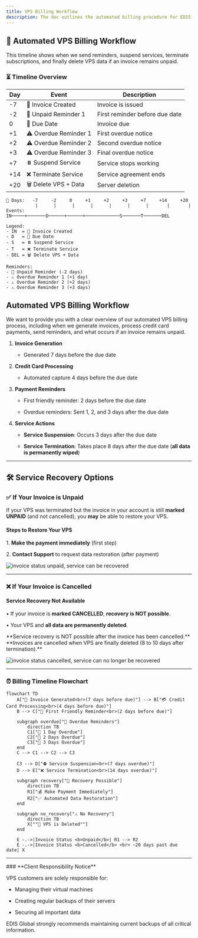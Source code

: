 ```yaml
---
title: VPS Billing Workflow
description: The doc outlines the automated billing procedure for EDIS Global VPS services, including invoice generation, credit card captures, friendly and overdue reminders, service suspension, and termination.
---
```


## 🚀 Automated VPS Billing Workflow

This timeline shows when we send reminders, suspend services, terminate subscriptions, and finally delete VPS data if an invoice remains unpaid.

### ⏳ Timeline Overview

| Day | Event                 | Description                    |
| --- | --------------------- | ------------------------------ |
| -7  | 🧾 Invoice Created    | Invoice is issued              |
| -2  | 📩 Unpaid Reminder 1  | First reminder before due date |
| 0   | 📅 Due Date           | Invoice due                    |
| +1  | ⚠️ Overdue Reminder 1 | First overdue notice           |
| +2  | ⚠️ Overdue Reminder 2 | Second overdue notice          |
| +3  | ⚠️ Overdue Reminder 3 | Final overdue notice           |
| +7  | ⏸️ Suspend Service    | Service stops working          |
| +14 | ❌ Terminate Service   | Service agreement ends         |
| +20 | 🗑️ Delete VPS + Data | Server deletion                |



```
📅 Days:   -7     -2     0     +1     +2     +3     +7     +14     +20  
           |      |      |      |      |      |      |       |       |
Events:   IN─────+───────D──────+──────+─────────────S───────T───────DEL

Legend:
- IN  = 🧾 Invoice Created
- D   = 📅 Due Date
- S   = ⏸️ Suspend Service
- T   = ❌ Terminate Service
- DEL = 🗑️ Delete VPS + Data

Reminders:
- 📩 Unpaid Reminder (-2 days)
- ⚠️ Overdue Reminder 1 (+1 day)
- ⚠️ Overdue Reminder 2 (+2 days)
- ⚠️ Overdue Reminder 3 (+3 days)
```



## Automated VPS Billing Workflow

We want to provide you with a clear overview of our automated VPS billing process, including when we generate invoices, process credit card payments, send reminders, and what occurs if an invoice remains unpaid.

1. **Invoice Generation**

   * Generated 7 days before the due date

2. **Credit Card Processing**

   * Automated capture 4 days before the due date

3. **Payment Reminders**

   * First friendly reminder: 2 days before the due date

   * Overdue reminders: Sent 1, 2, and 3 days after the due date

4. **Service Actions**

   * **Service Suspension**: Occurs 3 days after the due date

   * **Service Termination**: Takes place 8 days after the due date (**all data is permanently wiped**)

***

## 🛠 Service Recovery Options

### **✅ If Your Invoice is Unpaid**&#xA;

If your VPS was terminated but the invoice in your account is still **marked UNPAID** (and not cancelled), you **may** be able to restore your VPS.

#### Steps to Restore Your VPS

&#x9;1\.	**Make the payment immediately** (first step)

&#x9;2\.	**Contact Support**  to request data restoration  (after payment)

![invoice status unpaid, service can be recovered](/invoice-status-unpaid-cropped.webp)

***

### **❌ If Your Invoice is Cancelled**

#### Service Recovery Not Available

&#x9;•	If your invoice is **marked CANCELLED**, **recovery is NOT possible**.

&#x9;•	Your VPS and **all data are permanently deleted**.

<Warning>
  **Service recovery is NOT possible after the invoice has been cancelled.**
  **Invoices are cancelled when VPS are finally deleted (8 to 10 days after termination).**
</Warning>

![invoice status cancelled, service can no longer be recovered](/invoice-status-cancelled-cropped.webp)

***

### **⏰** Billing Timeline Flowchart

```mermaid
flowchart TD
    A["🧾 Invoice Generated<br>(7 days before due)"] --> B["💳 Credit Card Processing<br>(4 days before due)"]
    B --> C["📩 First Friendly Reminder<br>(2 days before due)"]

    subgraph overdue["🚨 Overdue Reminders"]
        direction TB
        C1["📢 1 Day Overdue"]
        C2["📢 2 Days Overdue"]
        C3["📢 3 Days Overdue"]
    end
    C --> C1 --> C2 --> C3

    C3 --> D["⛔ Service Suspension<br>(7 days overdue)"]
    D --> E["❌ Service Termination<br>(14 days overdue)"]

    subgraph recovery["🔄 Recovery Possible"]
        direction TB
        R1["💰 Make Payment Immediately"]
        R2["✅ Automated Data Restoration"]
    end

    subgraph no_recovery["⚠️ No Recovery"]
        direction TB
        X[""🛑 VPS is Deleted""]
    end

    E -.->|Invoice Status <b>Unpaid</b>| R1 --> R2
    E -.->|Invoice Status <b>Cancelled</b> <br> ~20 days past due date| X
```

***

<Note>
  ### **Client Responsibility Notice**

  VPS customers are solely responsible for:

  * Managing their virtual machines

  * Creating regular backups of their servers

  * Securing all important data

  EDIS Global strongly recommends maintaining current backups of all critical information.
</Note>